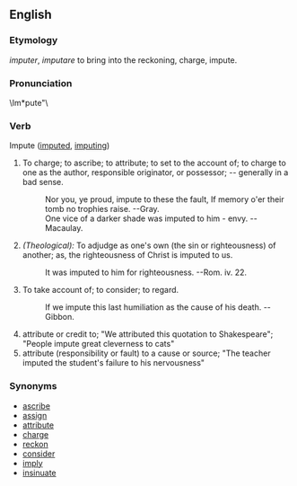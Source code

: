 ==English==

===Etymology===
{{F.}} ''imputer'', {{L.}} ''imputare'' to bring into the reckoning, charge, impute.

===Pronunciation===
\Im*pute"\

===Verb===
;Impute  ([[imputed]], [[imputing]])
#To charge; to ascribe; to attribute; to set to the account of; to charge to one as the author, responsible originator, or possessor; -- generally in a bad sense.
#:Nor you, ye proud, impute to these the fault, If memory o'er their tomb no trophies raise.  --Gray.
#:One vice of a darker shade was imputed to him - envy.  --Macaulay.
#''(Theological):'' To adjudge as one's own (the sin or righteousness) of another; as, the righteousness of Christ      is imputed to us. 
#:It was imputed to him for righteousness. --Rom. iv. 22.
#To take account of; to consider; to regard.
#:If we impute this last humiliation as the cause of his death.  --Gibbon.
#attribute or credit to; "We attributed this quotation to Shakespeare"; "People impute great cleverness to cats"
#attribute (responsibility or fault) to a cause or source; "The teacher imputed the student's failure to his nervousness"

===Synonyms===
*[[ascribe]]
*[[assign]]
*[[attribute]]
*[[charge]]
*[[reckon]]
*[[consider]]
*[[imply]]
*[[insinuate]]

{{webster 1913}}